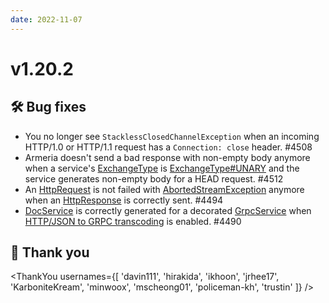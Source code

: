 ```yaml
---
date: 2022-11-07
---
```


# v1.20.2

## 🛠️ Bug fixes

- You no longer see `StacklessClosedChannelException` when an incoming HTTP/1.0 or HTTP/1.1 request has
  a `Connection: close` header. #4508
- Armeria doesn't send a bad response with non-empty body anymore when a service's [ExchangeType](type) is
  [ExchangeType#UNARY](type) and the service generates non-empty body for a HEAD request. #4512
- An [HttpRequest](type) is not failed with [AbortedStreamException](type) anymore
  when an [HttpResponse](type) is correctly sent. #4494
- [DocService](type) is correctly generated for a decorated [GrpcService](type) when
  [HTTP/JSON to GRPC transcoding](https://cloud.google.com/endpoints/docs/grpc/transcoding) is enabled. #4490

## 🙇 Thank you

<ThankYou usernames={[
  'davin111',
  'hirakida',
  'ikhoon',
  'jrhee17',
  'KarboniteKream',
  'minwoox',
  'mscheong01',
  'policeman-kh',
  'trustin'
]} />